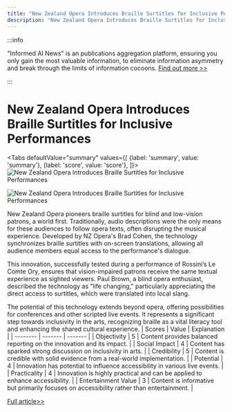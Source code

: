 ```yaml
---
title: "New Zealand Opera Introduces Braille Surtitles for Inclusive Performances"
description: "New Zealand Opera Introduces Braille Surtitles for Inclusive Performances"
---
```



:::info

"Informed AI News" is an publications aggregation platform, ensuring you only gain the most valuable information, to eliminate information asymmetry and break through the limits of information cocoons.  [Find out more >>](/docs/guides)

:::

# New Zealand Opera Introduces Braille Surtitles for Inclusive Performances


<Tabs
	defaultValue="summary"
	values={[
	{label: 'summary', value: 'summary'},
	{label: 'score', value: 'score'},
]}>
<TabItem value="summary">
<img
  src="https://image.informedainews.com/2024/06/Ent-4WR-1718077482-0.jpg"
  alt="New Zealand Opera Introduces Braille Surtitles for Inclusive Performances"
/>

<img
  src="https://image.informedainews.com/2024/06/Ent-FSC-1718077482-1.jpg"
  alt="New Zealand Opera Introduces Braille Surtitles for Inclusive Performances"
/>



New Zealand Opera pioneers braille surtitles for blind and low-vision patrons, a world first. Traditionally, audio descriptions were the only means for these audiences to follow opera texts, often disrupting the musical experience. Developed by NZ Opera's Brad Cohen, the technology synchronizes braille surtitles with on-screen translations, allowing all audience members equal access to the performance's dialogue.

This innovation, successfully tested during a performance of Rossini’s Le Comte Ory, ensures that vision-impaired patrons receive the same textual experience as sighted viewers. Paul Brown, a blind opera enthusiast, described the technology as "life changing," particularly appreciating the direct access to surtitles, which were translated into local slang.

The potential of this technology extends beyond opera, offering possibilities for conferences and other scripted live events. It represents a significant step towards inclusivity in the arts, recognizing braille as a vital literacy tool and enhancing the shared cultural experience.
</TabItem>
<TabItem value="score">
	| Scores     | Value   | Explanation |
	| -------- | ------- | ------- |
	| Objectivity  | 5    | Content provides balanced reporting on the innovation and its impact.    |
	| Social Impact | 4     | Content has sparked strong discussion on inclusivity in arts.    |
	| Credibility    | 5    | Content is credible with solid evidence from a real-world implementation.    |
	| Potential    | 4    | Innovation has potential to influence accessibility in various live events.    |
	| Practicality    | 4    | Innovation is highly practical and can be applied to enhance accessibility.    |
	| Entertainment Value    | 3    | Content is informative but primarily focuses on accessibility rather than entertainment.    |
</TabItem>
</Tabs>

[Full article>>](https://www.theguardian.com/society/article/2024/jun/10/new-zealand-opera-to-provide-braille-surtitles-for-live-performances)
